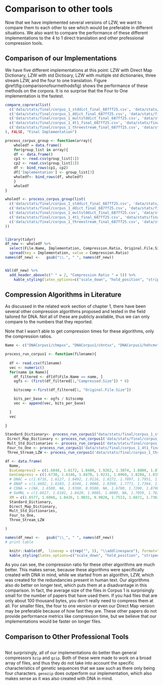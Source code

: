 <!--
# Graphics, References, and Labels {#ref-labels}


## Figures

If your thesis has a lot of figures, _R Markdown_ might behave better for you than that other word processor.  One perk is that it will automatically number the figures accordingly in each chapter.    You'll also be able to create a label for each figure, add a caption, and then reference the figure in a way similar to what we saw with tables earlier.  If you label your figures, you can move the figures around and _R Markdown_ will automatically adjust the numbering for you.  No need for you to remember!  So that you don't have to get too far into LaTeX to do this, a couple **R** functions have been created for you to assist.  You'll see their use below.


In the **R** chunk below, we will load in a picture stored as `reed.jpg` in our main directory.  We then give it the caption of "Reed logo", the label of "reedlogo", and specify that this is a figure.  Make note of the different **R** chunk options that are given in the R Markdown file (not shown in the knitted document).

```{r reedlogo, fig.cap="Reed logo", out.width="0.2\\linewidth", fig.align="center"}
include_graphics(path = "figure/reed.jpg")
```


Here is a reference to the Reed logo: Figure \@ref(fig:reedlogo).  Note the use of the `fig:` code here.  By naming the **R** chunk that contains the figure, we can then reference that figure later as done in the first sentence here.  We can also specify the caption for the figure via the R chunk option `fig.cap`.

\clearpage

Below we will investigate how to save the output of an **R** plot and label it in a way similar to that done above.  Recall the `flights` dataset from Chapter \@ref(rmd-basics).  (Note that we've shown a different way to reference a section or chapter here.)  We will next explore a bar graph with the mean flight departure delays by airline from Portland for 2014.



Here is a reference to this image: Figure \@ref(fig:delaysboxplot).

A table linking these carrier codes to airline names is available at <https://github.com/ismayc/pnwflights14/blob/master/data/airlines.csv>.

\clearpage

Next, we will explore the use of the `out.extra` chunk option, which can be used to shrink or expand an image loaded from a file by specifying `"scale= "`. Here we use the mathematical graph stored in the "subdivision.pdf" file.

```{r subd, results="asis", echo=FALSE, fig.cap="Subdiv. graph", out.extra="scale=0.75"}
include_graphics("figure/subdivision.pdf")
```

Here is a reference to this image: Figure \@ref(fig:subd).  Note that `echo=FALSE` is specified so that the **R** code is hidden in the document.

**More Figure Stuff**

Lastly, we will explore how to rotate and enlarge figures using the `out.extra` chunk option.  (Currently this only works in the PDF version of the book.)

```{r subd2, results="asis", echo=FALSE, out.extra="angle=180, scale=1.1", fig.cap="A Larger Figure, Flipped Upside Down"}
include_graphics("figure/subdivision.pdf")
```

As another example, here is a reference: Figure \@ref(fig:subd2).  

## Footnotes and Endnotes

You might want to footnote something. ^[footnote text] The footnote will be in a smaller font and placed appropriately. Endnotes work in much the same way. More information can be found about both on the CUS site or feel free to reach out to <data@reed.edu>.

## Bibliographies

Of course you will need to cite things, and you will probably accumulate an armful of sources. There are a variety of tools available for creating a bibliography database (stored with the .bib extension).  In addition to BibTeX suggested below, you may want to consider using the free and easy-to-use tool called Zotero.  The Reed librarians have created Zotero documentation at <https://libguides.reed.edu/citation/zotero>.  In addition, a tutorial is available from Middlebury College at <https://sites.middlebury.edu/zoteromiddlebury/>.

_R Markdown_ uses _pandoc_ (<https://pandoc.org/>) to build its bibliographies.  One nice caveat of this is that you won't have to do a second compile to load in references as standard LaTeX requires. To cite references in your thesis (after creating your bibliography database), place the reference name inside square brackets and precede it by the "at" symbol.  For example, here's a reference to a book about worrying:  [@Molina1994].  This `Molina1994` entry appears in a file called `thesis.bib` in the `bib` folder.  This bibliography database file was created by a program called BibTeX.  You can call this file something else if you like (look at the YAML header in the main .Rmd file) and, by default, is to placed in the `bib` folder.  

For more information about BibTeX and bibliographies, see our CUS site (<https://web.reed.edu/cis/help/latex/index.html>)^[@reedweb2007]. There are three pages on this topic:  _bibtex_ (which talks about using BibTeX, at <https://web.reed.edu/cis/help/latex/bibtex.html>), _bibtexstyles_ (about how to find and use the bibliography style that best suits your needs, at <https://web.reed.edu/cis/help/latex/bibtexstyles.html>) and _bibman_ (which covers how to make and maintain a bibliography by hand, without BibTeX, at <https://web.reed.edu/cis/help/latex/bibman.html>). The last page will not be useful unless you have only a few sources.

If you look at the YAML header at the top of the main .Rmd file you can see that we can specify the style of the bibliography by referencing the appropriate csl file.  You can download a variety of different style files at <https://www.zotero.org/styles>.  Make sure to download the file into the csl folder.  


\vfill

**Tips for Bibliographies**

- Like with thesis formatting, the sooner you start compiling your bibliography for something as large as thesis, the better. Typing in source after source is mind-numbing enough; do you really want to do it for hours on end in late April? Think of it as procrastination.
- The cite key (a citation's label) needs to be unique from the other entries.
- When you have more than one author or editor, you need to separate each author's name by the word "and" e.g. `Author = {Noble, Sam and Youngberg, Jessica},`.
- Bibliographies made using BibTeX (whether manually or using a manager) accept LaTeX markup, so you can italicize and add symbols as necessary.
- To force capitalization in an article title or where all lowercase is generally used, bracket the capital letter in curly braces.
- You can add a Reed Thesis citation^[@noble2002] option. The best way to do this is to use the phdthesis type of citation, and use the optional "type" field to enter "Reed thesis" or "Undergraduate thesis." 

## Anything else?

If you'd like to see examples of other things in this template, please contact the Data @ Reed team (email <data@reed.edu>) with your suggestions. We love to see people using _R Markdown_ for their theses, and are happy to help.

-->

# Comparison to other tools

Now that we have implemented several versions of LZW, we want to compare them to each other to see which would be preferable in different situations. We also want to compare the performance of these different implementations to the 4 to 1 direct translation and other professional compression tools.

## Comparison of our Implementations

We have five different implementations at this point: LZW with Direct Map Dictionary, LZW with std Dictioary, LZW with multiple std dictionaries, three stream LZW, and the four to one translation. Figure \@ref(fig:comparisonofourmethodsfig) shows the performance of these methods on the corpora. It is no surprise that the Four to One implementation is the fastest. 


```{r comparisonofourmethodsfig, warnings= F, messages = F, fig.cap = "Compression ratios of related works on DNACorpus1, reported as bits per base", fig.height = 5, echo = F}
compare_coprora(list(
  c('data/stats/final/corpus_1_stddict_final_687ff25.csv', 'data/stats/final/corpus_2_stddict_final_687ff25.csv', 'Std Dictionary'),
  c('data/stats/final/corpus_1_ddict_final_687ff25.csv', 'data/stats/final/corpus_2_ddict_final_687ff25.csv', 'Direct Map Dictionary'),
  c('data/stats/final/corpus_1_multstddict_final_687ff25.csv', 'data/stats/final/corpus_2_multstddict_final_687ff25.csv', 'Mult Std Dictionaries'),
  c('data/stats/final/corpus_1_4t1_final_687ff25.csv', 'data/stats/final/corpus_2_4t1_final_687ff25.csv', 'Four to One'),
  c('data/stats/final/corpus_1_threestream_final_687ff25.csv', 'data/stats/final/corpus_2_threestream_final_687ff25.csv', 'Three Stream LZW')
), FALSE, "Final Implementation")
```

```{r comparisonofourmethodstab, warnings= F, messages = F, fig.cap = "Compression ratios of related works on DNACorpus1, reported as bits per base", fig.height = 7, echo = F}

process_corpus_group <- function(array){
	wholedf = data.frame()
	for(group_list in array){
	df <- data.frame()
	cp1 <- read.csv(group_list[1])
	cp2 <- read.csv(group_list[2])
	df <- bind_rows(cp1, cp2)
	df['Implementation'] <- group_list[3]
	wholedf<- bind_rows(df, wholedf)
	}
	wholedf
}

wholedf <- process_corpus_group(list(
  c('data/stats/final/corpus_1_stddict_final_687ff25.csv', 'data/stats/final/corpus_2_stddict_final_687ff25.csv', 'Std Dictionary'),
  c('data/stats/final/corpus_1_ddict_final_687ff25.csv', 'data/stats/final/corpus_2_ddict_final_687ff25.csv', 'Direct Map Dictionary'),
  c('data/stats/final/corpus_1_multstddict_final_687ff25.csv', 'data/stats/final/corpus_2_multstddict_final_687ff25.csv', 'Mult Std Dictionaries'),
  c('data/stats/final/corpus_1_4t1_final_687ff25.csv', 'data/stats/final/corpus_2_4t1_final_687ff25.csv', 'Four to One'),
  c('data/stats/final/corpus_1_threestream_final_687ff25.csv', 'data/stats/final/corpus_2_threestream_final_687ff25.csv', 'Three Stream LZW')
))


library(tidyr)
df_new <- wholedf %>% 
  select(File.Name, Implementation, Compression.Ratio, Original.File.Size) %>% 
  spread(key = Implementation, value = Compression.Ratio) 
names(df_new) <-   gsub("\\.", " ", names(df_new))


kbl(df_new) %>%
  add_header_above(c(" " = 2, "Compression Ratio " = 5)) %>% 
    kable_styling(latex_options=c("scale_down", "hold_position", "striped"))
```

## Compression Algorithms in Literature

As discussed in the related work section of chapter 1, there have been several other compression algorithms proposed and tested in the field tailored for DNA. Not all of these are publicly available, thus we can only compare to the numbers that they reported.

Note that I wasn't able to get compression times for these algorithms, only the compression ratios.

```{r researchmethodsresultsfig, warnings= F, messages = F, fig.cap = "Compression ratios of related works on DNACorpus1, reported as bits per base", fig.height = 7, echo = F}

Name <- c("DNACorpus1/chmpxx", "DNACorpus1/chntxx", "DNACorpus1/hehcmv", "DNACorpus1/humdyst", "DNACorpus1/humghcs", "DNACorpus1/humhbb", "DNACorpus1/humhdab", "DNACorpus1/humprtb", "DNACorpus1/mpomtcg", "DNACorpus1/mtpacga", "DNACorpus1/vaccg")

process_run_corpus1 <- function(filename){
  
  df <- read.csv(filename)
  vec <- numeric()
  for(name in Name){
    df_filtered <- df[df$File.Name == name, ]
    ogfs <- (first(df_filtered[1,"Compressed.Size"]) * 8)

    bitscomp <-first(df_filtered[1, "Original.File.Size"])

    bits_per_base <- ogfs / bitscomp
    vec <- append(vec, bits_per_base)

  }
  vec
  
}

Standard_Dictionary<- process_run_corpus1("data/stats/final/corpus_1_stddict_final_687ff25.csv")
 Direct_Map_Dictionary <- process_run_corpus1('data/stats/final/corpus_1_ddict_final_687ff25.csv')
 Mult_Std_Dictionaries <- process_run_corpus1('data/stats/final/corpus_1_multstddict_final_687ff25.csv')
 Four_to_One <- process_run_corpus1('data/stats/final/corpus_1_4t1_final_687ff25.csv')
 Three_Stream_LZW <- process_run_corpus1('data/stats/final/corpus_1_threestream_final_687ff25.csv')

df <- data.frame(
  Name,
  BioCompress2 = c(1.6848, 1.6172, 1.8480, 1.9262, 1.3074, 1.8800, 1.8770, 1.9066, 1.9378, 1.8752, 1.7614),
  GenCompress = c(1.6730, 1.6146, 1.8470, 1.9231, 1.0969, 1.8204, 1.8192, 1.8466, 1.9058, 1.8624, 1.7614),
  # DNAC = c(1.6716, 1.6127, 1.8492, 1.9116, 1.0272, 1.7897, 1.7951, 1.8165, 1.8920, 1.8556, 1.7580),
  # DNAP = c(1.6602, 1.6103, 1.8346, 1.9088, 1.0390, 1.7771, 1.7394, 1.7886, 1.8932, 1.8535, 1.7583),
  # CDNA = c(NA, 1.6500, NA, 1.9300, 0.9500, NA, 1.6700, 1.7200, 1.8700, 1.8500, 1.8100),
  # GeMNL = c(1.6617, 1.6101, 1.8420, 1.9085, 1.0089, NA, 1.7059, 1.7639, 1.8822, 1.8440, 1.7644),
  XM = c(1.6577, 1.6068, 1.8426, 1.9031, 0.9828, 1.7513, 1.6671, 1.7361, 1.8768, 1.8447, 1.7649),
  Standard_Dictionary,
  Direct_Map_Dictionary,
  Mult_Std_Dictionaries,
  Four_to_One,
  Three_Stream_LZW

)

names(df_new) <-   gsub("\\_", " ", names(df_new))
# print table

  knitr::kable(df,  linesep = c(rep("", 5), "\\addlinespace"), format="latex", booktabs=TRUE) %>%   add_header_above(c(" " = 1, "Bits per Base" = 8)) %>% 
  kable_styling(latex_options=c("scale_down", "hold_position", "striped"))
```

As you can see, the compression ratio for these other algorithms are much better. This makes sense, because these algorithms were specifically created with DNA in mind, while we started from an algorithm, LZW, which was created for the redundancies present in human text. Our algorithms also do better on longer text, which puts them at a disadvantage in this comparison. In fact, the average size of the files in Corpus 1 is surprisingly small for the number of papers that have used them. If you had files that are only about 100 thousand bytes, you don't really need to compress them at all. For smaller files, the four to one version or even our Direct Map version may be preferable because of how fast they are. These other papers do not provide performance metrics like compression time, but we believe that our implementations would be faster on longer files.

## Comparison to Other Professional Tools

```{r}



```


Not surprisingly, all of our implementations do better than general compressors `bzip` and `gzip`. Both of these were made to work on a broad array of files, and thus they do not take into account the specific characteristics of genetic sequences that we saw such as there only being four characters. `genozip` does outperform our implementation, which also makes sense as it was also created with DNA in mind. 


